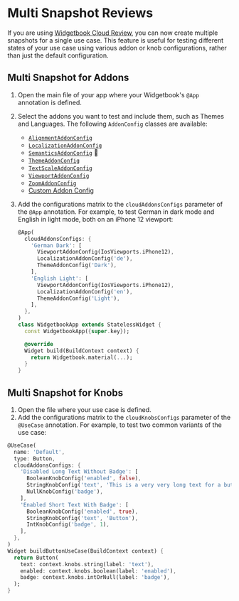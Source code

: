 # Multi Snapshot Reviews

If you are using [Widgetbook Cloud Review](/cloud/reviews), you can now create multiple snapshots for a single use case. 
This feature is useful for testing different states of your use case using various addon or knob configurations, rather than just the default configuration.

<YouTube id="GJGGhUTT7LE?start=2941&end=3077" />

## Multi Snapshot for Addons

1. Open the main file of your app where your Widgetbook's `@App` annotation is defined.
1. Select the addons you want to test and include them, such as Themes and Languages. The following `AddonConfig` classes are available:

   - [`AlignmentAddonConfig`](/addons/alignment-addon#multi-snapshot-support)
   - [`LocalizationAddonConfig`](/addons/localization-addon#multi-snapshot-support)
   - [`SemanticsAddonConfig`](/addons/semantics-addon#multi-snapshot-support) 🧪
   - [`ThemeAddonConfig`](/addons/theme-addon#multi-snapshot-support)
   - [`TextScaleAddonConfig`](/addons/text-scale-addon#multi-snapshot-support)
   - [`ViewportAddonConfig`](/addons/viewport-addon#multi-snapshot-support)
   - [`ZoomAddonConfig`](/addons/zoom-addon#multi-snapshot-support)
   - [Custom Addon Config](/addons/custom-addon#multi-snapshot-support)

1. Add the configurations matrix to the `cloudAddonsConfigs` parameter of the `@App` annotation. For example, to test German in dark mode and English in light mode, both on an iPhone 12 viewport:

   ```dart
   @App(
     cloudAddonsConfigs: {
       'German Dark': [
         ViewportAddonConfig(IosViewports.iPhone12),
         LocalizationAddonConfig('de'),
         ThemeAddonConfig('Dark'),
       ],
       'English Light': [
         ViewportAddonConfig(IosViewports.iPhone12),
         LocalizationAddonConfig('en'),
         ThemeAddonConfig('Light'),
       ],
     },
   )
   class WidgetbookApp extends StatelessWidget {
     const WidgetbookApp({super.key});

     @override
     Widget build(BuildContext context) {
       return Widgetbook.material(...);
     }
   }
   ```

## Multi Snapshot for Knobs

1. Open the file where your use case is defined.
1. Add the configurations matrix to the `cloudKnobsConfigs` parameter of the `@UseCase` annotation. For example, to test two common variants of the use case:

```dart
@UseCase(
  name: 'Default',
  type: Button,
  cloudAddonsConfigs: {
    'Disabled Long Text Without Badge': [
      BooleanKnobConfig('enabled', false),
      StringKnobConfig('text', 'This is a very very long text for a button that might cause overflow'),
      NullKnobConfig('badge'),
    ],
    'Enabled Short Text With Badge': [
      BooleanKnobConfig('enabled', true),
      StringKnobConfig('text', 'Button'),
      IntKnobConfig('badge', 1),
    ],
  },
)
Widget buildButtonUseCase(BuildContext context) {
  return Button(
    text: context.knobs.string(label: 'text'),
    enabled: context.knobs.boolean(label: 'enabled'),
    badge: context.knobs.intOrNull(label: 'badge'),
  );
}
```
